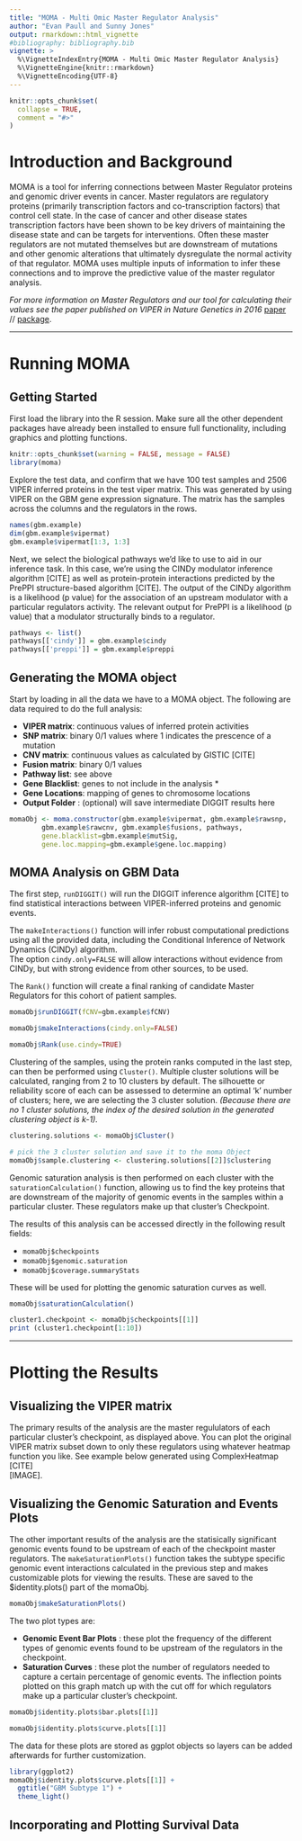 ```yaml
---
title: "MOMA - Multi Omic Master Regulator Analysis"
author: "Evan Paull and Sunny Jones"
output: rmarkdown::html_vignette
#bibliography: bibliography.bib
vignette: >
  %\VignetteIndexEntry{MOMA - Multi Omic Master Regulator Analysis}
  %\VignetteEngine{knitr::rmarkdown}
  %\VignetteEncoding{UTF-8}
---
```


```r
knitr::opts_chunk$set(
  collapse = TRUE,
  comment = "#>"
)
```

# Introduction and Background

MOMA is a tool for inferring connections between Master Regulator proteins and 
genomic driver events in cancer. Master regulators are regulatory proteins 
(primarily transcription factors and co-transcription factors) that control cell
state. In the case of cancer and other disease states transcription factors have 
been shown to be key drivers of maintaining the disease state and can be targets 
for interventions. Often these master regulators are not mutated themselves but 
are downstream of mutations and other genomic alterations that ultimately 
dysregulate the normal activity of that regulator. MOMA uses multiple inputs of 
information to infer these connections and to improve the predictive value of 
the master regulator analysis.  



*For more information on Master Regulators and our tool for calculating their values see the paper published on VIPER in Nature Genetics in 2016* 
[paper](10.1038/ng.3593) // [package](10.18129/B9.bioc.viper).

*** 

# Running MOMA

## Getting Started

First load the library into the R session. Make sure all the other dependent 
packages have already been installed to ensure full functionality, including 
graphics and plotting functions.  


```r
knitr::opts_chunk$set(warning = FALSE, message = FALSE)
library(moma)
```


Explore the test data, and confirm that we have 100 test samples and 2506 VIPER 
inferred proteins in the test viper matrix. This was generated by using VIPER on 
the GBM gene expression signature. The matrix has the samples across the columns 
and the regulators in the rows.  


```r
names(gbm.example)
dim(gbm.example$vipermat)
gbm.example$vipermat[1:3, 1:3]
```

Next, we select the biological pathways we'd like to use to aid in our inference 
task. In this case, we're using the CINDy modulator inference algorithm [CITE] 
as well as protein-protein interactions predicted by the PrePPI structure-based 
algorithm [CITE]. The output of the CINDy algorithm is a likelihood (p value) for
the association of an upstream modulator with a particular regulators activity. 
The relevant output for PrePPI is a likelihood (p value) that a modulator 
structurally binds to a regulator.  

```r
pathways <- list()
pathways[['cindy']] = gbm.example$cindy
pathways[['preppi']] = gbm.example$preppi
```

## Generating the **MOMA** object

Start by loading in all the data we have to a MOMA object. The following are data required 
to do the full analysis:

- **VIPER matrix**: continuous values of inferred protein activities
- **SNP matrix**: binary 0/1 values where 1 indicates the prescence of a mutation
- **CNV matrix**: continuous values as calculated by GISTIC [CITE]
- **Fusion matrix**: binary 0/1 values 
- **Pathway list**: see above
- **Gene Blacklist**: genes to not include in the analysis *
- **Gene Locations**: mapping of genes to chromosome locations
- **Output Folder** : (optional) will save intermediate DIGGIT results here

```r
momaObj <- moma.constructor(gbm.example$vipermat, gbm.example$rawsnp,
        gbm.example$rawcnv, gbm.example$fusions, pathways,
        gene.blacklist=gbm.example$mutSig,
        gene.loc.mapping=gbm.example$gene.loc.mapping)
```

## MOMA Analysis on GBM Data

The first step, `runDIGGIT()`  will run the DIGGIT inference algorithm [CITE] to
find statistical interactions between VIPER-inferred proteins and genomic events.  

The `makeInteractions()` function will infer robust computational predictions
using all the provided data, including the Conditional Inference of Network Dynamics 
(CINDy) algorithm.  
The option `cindy.only=FALSE` will allow interactions without evidence from CINDy,
but with strong evidence from other sources, to be used.  

The `Rank()` function will create a final ranking of candidate Master Regulators
for this cohort of patient samples.

```r
momaObj$runDIGGIT(fCNV=gbm.example$fCNV)

momaObj$makeInteractions(cindy.only=FALSE)

momaObj$Rank(use.cindy=TRUE)
```

Clustering of the samples, using the protein ranks computed in the last step, 
can then be performed using `Cluster()`. Multiple cluster solutions will be 
calculated, ranging from 2 to 10 clusters by default. The silhouette or 
reliability score of each can be assessed to determine an optimal 'k' number of 
clusters; here, we are selecting the 3 cluster solution. 
*(Because there are no 1 cluster solutions, the index of the desired solution 
in the generated clustering object is k-1).* 

```r
clustering.solutions <- momaObj$Cluster()

# pick the 3 cluster solution and save it to the moma Object
momaObj$sample.clustering <- clustering.solutions[[2]]$clustering
```

  
Genomic saturation analysis is then performed on each cluster with the 
`saturationCalculation()` function, allowing us to find the key proteins that are 
downstream of the majority of genomic events in the samples within a particular 
cluster. These regulators make up that cluster's Checkpoint.  

The results of this analysis can be accessed directly in the following result 
fields:  
  
  - `momaObj$checkpoints` 
  - `momaObj$genomic.saturation`
  - `momaObj$coverage.summaryStats` 
  
These will be used for plotting the genomic saturation curves as well.
  
```r
momaObj$saturationCalculation()
```

```r
cluster1.checkpoint <- momaObj$checkpoints[[1]]
print (cluster1.checkpoint[1:10])
```

***

# Plotting the Results

## Visualizing the VIPER matrix  

The primary results of the analysis are the master regululators of each particular
cluster's checkpoint, as displayed above. You can plot the original VIPER matrix 
subset down to only these regulators using whatever heatmap function you like. 
See example below generated using ComplexHeatmap [CITE]  
[IMAGE].

## Visualizing the Genomic Saturation and Events Plots

The other important results of the analysis are the statisically significant
genomic events found to be upstream of each of the checkpoint master regulators. 
The `makeSaturationPlots()` function takes the subtype specific genomic event interactions
calculated in the previous step and makes customizable plots for viewing the results. These
are saved to the $identity.plots() part of the momaObj.

```r

momaObj$makeSaturationPlots()

```


The two plot types are: 

- **Genomic Event Bar Plots** : these plot the frequency of the different types of 
genomic events found to be upstream of the regulators in the checkpoint.  
- **Saturation Curves** : these plot the number of regulators needed to capture
a certain percentage of genomic events. The inflection points plotted on
this graph match up with the cut off for which regulators make up a particular
cluster's checkpoint.   

```r

momaObj$identity.plots$bar.plots[[1]]

momaObj$identity.plots$curve.plots[[1]]

```

The data for these plots are stored as ggplot objects so layers can be added afterwards
for further customization.

```r
library(ggplot2)
momaObj$identity.plots$curve.plots[[1]] +
  ggtitle("GBM Subtype 1") +
  theme_light()

```


## Incorporating and Plotting Survival Data





